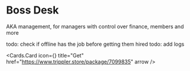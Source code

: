 # Boss Desk

AKA management, for managers with control over finance, members and more

todo: check if offline has the job before getting them hired
todo: add logs


<Cards.Card
  icon={<TagIcon />}
  title="Get"
  href="https://www.trippler.store/package/7099835"
  arrow
/>